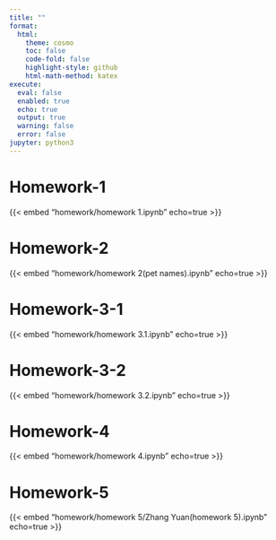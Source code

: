 ---
title: ""
format:
  html:
    theme: cosmo
    toc: false
    code-fold: false
    highlight-style: github
    html-math-method: katex
execute:
  eval: false
  enabled: true
  echo: true      
  output: true    
  warning: false  
  error: false    
jupyter: python3
---

# Homework-1
{{< embed "homework/homework 1.ipynb" echo=true >}}

# Homework-2
{{< embed "homework/homework 2(pet names).ipynb" echo=true >}}

# Homework-3-1
{{< embed "homework/homework 3.1.ipynb" echo=true >}}

# Homework-3-2
{{< embed "homework/homework 3.2.ipynb" echo=true >}}

# Homework-4
{{< embed "homework/homework 4.ipynb" echo=true >}}

# Homework-5
{{< embed "homework/homework 5/Zhang Yuan(homework 5).ipynb" echo=true >}}